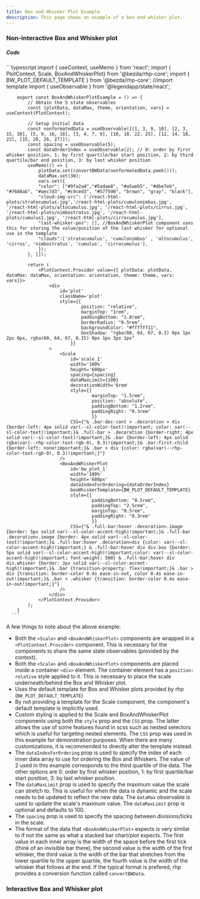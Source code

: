 ```yaml
---
title: Box and Whisker Plot Example
description: This page shows an example of a box and whisker plot.
---
```


### Non-interactive Box and Whisker plot
<BoxAndWhiskerPlotExample client:only />

##### Code
<div className="code-wrapper [&>.astro-code]:max-h-[580px] code-wrapper">
      ```typescript
        import { useContext, useMemo } from 'react';
        import { PlotContext, Scale, BoxAndWhiskerPlot} from '@bezda/rhp-core';
        import { BW_PLOT_DEFAULT_TEMPLATE } from '@bezda/rhp-core';     //import template
        import { useObservable } from '@legendapp/state/react';

        export const BoxAndWhiskerPlotExample = () => {
            // Obtain the 5 state observables
            const {plotData, dataMax, theme, orientation, vars} = useContext(PlotContext);

            // Setup initial data
            const nonformatedData = useObservable([[1, 3, 9, 10], [2, 3, 15, 20], [5, 9, 16, 18], [3, 4, 7, 9], [10, 18, 22, 25], [12, 14, 18, 22], [15, 20, 26, 27]]);
            const spacing = useObservable(5);
            const dataOrderIndex = useObservable(2); // 0: order by first whisker position, 1: by first quartile/bar start position, 2: by third quartile/bar end position, 3: by last whisker position
            useMemo(() => {
                plotData.set(convertBWData(nonformatedData.peek()));
                dataMax.set(30);
                vars.set({
                "color": ["#9fa2a4","#5adae8", "#a5aeb5", "#dbe7eb", "#7688ab", "#aec7d3", "#c9ced3", "#577590", "brown", "gray", "black"],
                "cloud-img-src": ['/react-html-plots/stratocumulus.jpg','/react-html-plots/cumulonimbus.jpg', '/react-html-plots/altocumulus.jpg', '/react-html-plots/cirrus.jpg', '/react-html-plots/nimbostratus.jpg', '/react-html-plots/cumulus1.jpg', '/react-html-plots/cirrocumulus.jpg'],
                "last-whisker-pos": [], //BoxAndWhiskerPlot component uses this for storing the value/position of the last whisker for optional use in the template
                "clouds":['stratocumulus', 'cumulonimbus' , 'altocumulus', 'cirrus', 'nimbostratus', 'cumulus', 'cirrocumulus'],
                });
            }, []);

            return (
                <PlotContext.Provider value={{ plotData: plotData, dataMax: dataMax, orientation: orientation, theme: theme, vars: vars}}>
                    <div 
                        id='plot' 
                        className='plot' 
                        style={{
                                position: "relative", 
                                marginTop: "1rem", 
                                paddingBottom: "1.8rem",
                                borderRadius: "0.5rem", 
                                backgroundColor: "#ffffff11", 
                                boxShadow: "rgba(60, 64, 67, 0.3) 0px 1px 2px 0px, rgba(60, 64, 67, 0.15) 0px 1px 3px 1px"
                            }}
                    >
                        <Scale
                            id='scale_1'
                            width='100%'
                            height='600px'
                            spacing={spacing}
                            dataMaxLimit={100} 
                            decorationWidth='6rem'
                            style={{
                                    marginTop: "1.5rem", 
                                    position: "absolute", 
                                    paddingBottom: "1.2rem", 
                                    paddingRight: "0.3rem"
                                    }}
                            CSS={"& .bar-dec-cont > .decoration > div {border-left: 4px solid var(--sl-color-text)!important; color: var(--sl-color-text)!important;}& .full-bar > .decoration {border-right: 4px solid var(--sl-color-text)!important;}& .bar {border-left: 4px solid rgba(var(--rhp-color-text-rgb-0), 0.3)!important;}& .bar:first-child {border-left: none!important;}& .bar > div {color: rgba(var(--rhp-color-text-rgb-0), 0.3)!important;}"}
                        />
                        <BoxAndWhiskerPlot 
                            id='bw_plot_1'
                            width='100%'
                            height='600px'
                            dataIndexForOrdering={dataOrderIndex}
                            boxWhiskerTemplate={BW_PLOT_DEFAULT_TEMPLATE}
                            style={{
                                    paddingBottom: "0.5rem", 
                                    paddingTop: "2.5rem", 
                                    marginTop: "0.5rem", 
                                    paddingRight: "0.3rem"
                                    }}
                            CSS={"& .full-bar:hover .decoration>.image {border: 5px solid var(--sl-color-accent-high)!important;}& .full-bar .decoration>.image {border: 4px solid var(--sl-color-text)!important;}& .full-bar:hover .decoration>div {color: var(--sl-color-accent-high)!important;} & .full-bar:hover div div.box {border: 5px solid var(--sl-color-accent-high)!important;color: var(--sl-color-accent-high)!important; font-weight: 500} & .full-bar:hover div div.whisker {border: 3px solid var(--sl-color-accent-high)!important;}& .bar {transition-property: flex!important;}& .bar > div {transition: border-color 0.4s ease-in-out, color 0.4s ease-in-out!important;}& .bar > .whisker {transition: border-color 0.4s ease-in-out!important;}"}
                        />
                    </div>
                </PlotContext.Provider>
            );
        }
      ```
</div>

A few things to note about the above example:
- Both the `<Scale>` and `<BoxAndWhiskerPlot>` components are wrapped in a `<PlotContext.Provider>` component. This is necessary for the components to share the same state observables (provided by the context).
- Both the `<Scale>` and `<BoxAndWhiskerPlot>` components are placed inside a container `<div>` element. The container element has a `position: relative` style applied to it. This is necessary to place the scale underneath/behind the Box and Whisker plot.
- Uses the default template for Box and Whisker plots provided by rhp (`BW_PLOT_DEFAULT_TEMPLATE`)
- By not providing a template for the Scale component, the component's default template is implicitly used.
- Custom styling is applied to the Scale and BoxAndWhiskerPlot components using both the `style` prop and the `CSS` prop. The latter allows the use of some features found in scss such as nested selectors which is useful for targeting nested elements. The `CSS` prop was used in this example for demonstration purposes. When there are many customizations, it is recommended to directly alter the template instead.
- The `dataIndexForOrdering` prop is used to specify the index of each inner data array to use for ordering the Box and Whiskers. The value of 2 used in this example corresponds to the third quartile of the data. The other options are 0: order by first whisker position, 1: by first quartile/bar start position, 3: by last whisker position.
- The `dataMaxLimit` prop is used to specify the maximum value the scale can stretch to. This is useful for when the data is dynamic and the scale needs to be updated to reflect the new data. The `dataMax` observable is used to update the scale's maximum value. The `dataMaxLimit` prop is optional and defaults to 100.
- The `spacing` prop is used to specify the spacing between divisions/ticks in the scale. 
- The format of the data that `<BoxAndWhiskerPlot>` expects is very similar to if not the same as what a stacked bar chart/plot expects. The first value in each inner array is the width of the space before the first tick (think of an invisible bar there), the second value is the width of the first whisker, the third value is the width of the bar that stretches from the lower quartile to the upper quartile, the fourth value is the width of the whisker that follows at the end. If the typical format is prefered, rhp provides a conversion function called `convertBWData`. 

### Interactive Box and Whisker plot